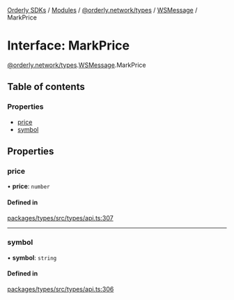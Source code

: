 [Orderly SDKs](./../README) / [Modules](./../modules) / [@orderly.network/types](./../modules/orderly_network_types) / [WSMessage](./../modules/orderly_network_types.WSMessage) / MarkPrice

# Interface: MarkPrice

[@orderly.network/types](./../modules/orderly_network_types).[WSMessage](./../modules/orderly_network_types.WSMessage).MarkPrice

## Table of contents

### Properties

- [price](./orderly_network_types.WSMessage.MarkPrice#price)
- [symbol](./orderly_network_types.WSMessage.MarkPrice#symbol)

## Properties

### price

• **price**: `number`

#### Defined in

[packages/types/src/types/api.ts:307](https://github.com/OrderlyNetwork/js-sdk/blob/b4bb4035/packages/types/src/types/api.ts#L307)

___

### symbol

• **symbol**: `string`

#### Defined in

[packages/types/src/types/api.ts:306](https://github.com/OrderlyNetwork/js-sdk/blob/b4bb4035/packages/types/src/types/api.ts#L306)
